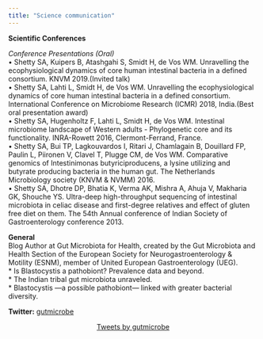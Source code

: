 ```yaml
---
title: "Science communication"
---
```


**Scientific Conferences**  

*Conference Presentations (Oral)*   
•	Shetty SA, Kuipers B, Atashgahi S, Smidt H, de Vos WM. Unravelling the ecophysiological dynamics of core human intestinal bacteria in a defined consortium. KNVM 2019.(Invited talk)    
•	Shetty SA, Lahti L, Smidt H, de Vos WM. Unravelling the ecophysiological dynamics of core human intestinal bacteria in a defined consortium. International Conference on Microbiome Research (ICMR) 2018, India.(Best oral presentation award)   
•	Shetty SA, Hugenholtz F, Lahti L, Smidt H, de Vos WM. Intestinal microbiome landscape of Western adults - Phylogenetic core and its functionality. INRA-Rowett 2016, Clermont-Ferrand, France.  
•	Shetty SA, Bui TP, Lagkouvardos I, Ritari J, Chamlagain B, Douillard FP, Paulin L, Piironen V, Clavel T, Plugge CM, de Vos WM. Comparative genomics of Intestinimonas butyriciproducens, a lysine utilizing and butyrate producing bacteria in the human gut. The Netherlands Microbiology society (KNVM & NVMM) 2016.  
•	Shetty SA, Dhotre DP, Bhatia K, Verma AK, Mishra A, Ahuja V, Makharia GK, Shouche YS. Ultra-deep high-throughput sequencing of intestinal microbiota in celiac disease and first-degree relatives and effect of gluten free diet on them. The 54th Annual conference of Indian Society of Gastroenterology conference 2013.   

**General**   
Blog Author at Gut Microbiota for Health, created by the Gut Microbiota and Health Section of the European Society for Neurogastroenterology & Motility (ESNM), member of United European Gastroenterology (UEG).   
* Is Blastocystis a pathobiont? Prevalence data and beyond.   
* The Indian tribal gut microbiota unraveled.   
* Blastocystis —a possible pathobiont— linked with greater bacterial diversity.   

**Twitter:** [gutmicrobe](https://twitter.com/?lang=en)   

</div>
<center>
<a 
  class="twitter-timeline" href="https://twitter.com/gutmicrobe?ref_src=twsrc%5Etfw"
  data-width="300"
  data-height="300"
  data-tweet-limit="3">
  Tweets by gutmicrobe</a> <script async src="https://platform.twitter.com/widgets.js" charset="utf-8"></script>
</div>

